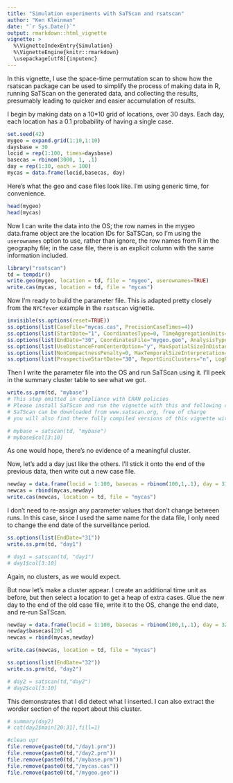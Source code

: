 ---
title: "Simulation experiments with SaTScan and rsatscan"
author: "Ken Kleinman"
date: "`r Sys.Date()`"
output: rmarkdown::html_vignette
vignette: >
  %\VignetteIndexEntry{Simulation}
  %\VignetteEngine{knitr::rmarkdown}
  \usepackage[utf8]{inputenc}
---


In this vignette, I use the space-time permutation scan to show how the rsatscan package can be used to simplify the process of making data in R, running SaTScan on the generated data, and collecting the results, presumably leading to quicker and easier accumulation of results.

I begin by making data on a 10*10 grid of locations, over 30 days.  Each day, each location has a 0.1 probability of having a single case.  
```{r}
set.seed(42)
mygeo = expand.grid(1:10,1:10)
daysbase = 30
locid = rep(1:100, times=daysbase)
basecas = rbinom(3000, 1, .1)
day = rep(1:30, each = 100)
mycas = data.frame(locid,basecas, day)
```

Here's what the geo and case files look like.  I'm using generic time, for convenience.
```{r}
head(mygeo)
head(mycas)
```

Now I can write the data into the OS; the row names in the mygeo data.frame object are the location IDs for SaTSCan, so I'm using the `userownames` option to use, rather than ignore, the row names from R in the geography file; in the case file, there is an explicit column with the same information included.
```{r}
library("rsatscan")
td = tempdir()
write.geo(mygeo, location = td, file = "mygeo", userownames=TRUE)
write.cas(mycas, location = td, file = "mycas")
```

Now I'm ready to build the parameter file.  This is adapted pretty closely from the `NYCfever` example in the `rsatscan` vignette.
```{r}
invisible(ss.options(reset=TRUE))
ss.options(list(CaseFile="mycas.cas", PrecisionCaseTimes=4))
ss.options(list(StartDate="1", CoordinatesType=0, TimeAggregationUnits=4))
ss.options(list(EndDate="30", CoordinatesFile="mygeo.geo", AnalysisType=4, ModelType=2)) 
ss.options(list(UseDistanceFromCenterOption="y", MaxSpatialSizeInDistanceFromCenter=3)) 
ss.options(list(NonCompactnessPenalty=0, MaxTemporalSizeInterpretation=1, MaxTemporalSize=7))
ss.options(list(ProspectiveStartDate="30", ReportGiniClusters="n", LogRunToHistoryFile="n"))
```

Then I write the parameter file into the OS and run SaTScan using it.  I'll peek in the summary cluster table to see what we got.
```{r}
write.ss.prm(td, "mybase")
# This step omitted in compliance with CRAN policies
# Please install SaTScan and run the vignette with this and following code uncommented
# SaTScan can be downloaded from www.satscan.org, free of charge
# you will also find there fully compiled versions of this vignette with results

# mybase = satscan(td, "mybase")
# mybase$col[3:10]
```
As one would hope, there's no evidence of a meaningful cluster.


Now, let's add a day just like the others.  I'll stick it onto the end of the previous data, then write out a new case file.
```{r}
newday = data.frame(locid = 1:100, basecas = rbinom(100,1,.1), day = 31)
newcas = rbind(mycas,newday)
write.cas(newcas, location = td, file = "mycas")
```

I don't need to re-assign any parameter values that don't change between runs.  In this case, since I used the same name for the data file, I only need to change the end date of the surveillance period.
```{r}
ss.options(list(EndDate="31"))
write.ss.prm(td, "day1")

# day1 = satscan(td, "day1")
# day1$col[3:10]
```
Again, no clusters, as we would expect.

But now let's make a cluster appear.  I create an additional time unit as before, but then select a location to get a heap of extra cases.  Glue the new day to the end of the old case file, write it to the OS, change the end date, and re-run SaTScan.
```{r}
newday = data.frame(locid = 1:100, basecas = rbinom(100,1,.1), day = 32)
newday$basecas[20] =5
newcas = rbind(mycas,newday)

write.cas(newcas, location = td, file = "mycas")

ss.options(list(EndDate="32"))
write.ss.prm(td, "day2")

# day2 = satscan(td,"day2")
# day2$col[3:10]
```
This demonstrates that I did detect what I inserted.  I can also extract the wordier section of the report about this cluster.

```{r}
# summary(day2)
# cat(day2$main[20:31],fill=1)
```

```{r, echo=FALSE, include=FALSE    }
#clean up!
file.remove(paste0(td,"/day1.prm"))
file.remove(paste0(td,"/day2.prm"))
file.remove(paste0(td,"/mybase.prm"))
file.remove(paste0(td,"/mycas.cas"))
file.remove(paste0(td,"/mygeo.geo"))
```


